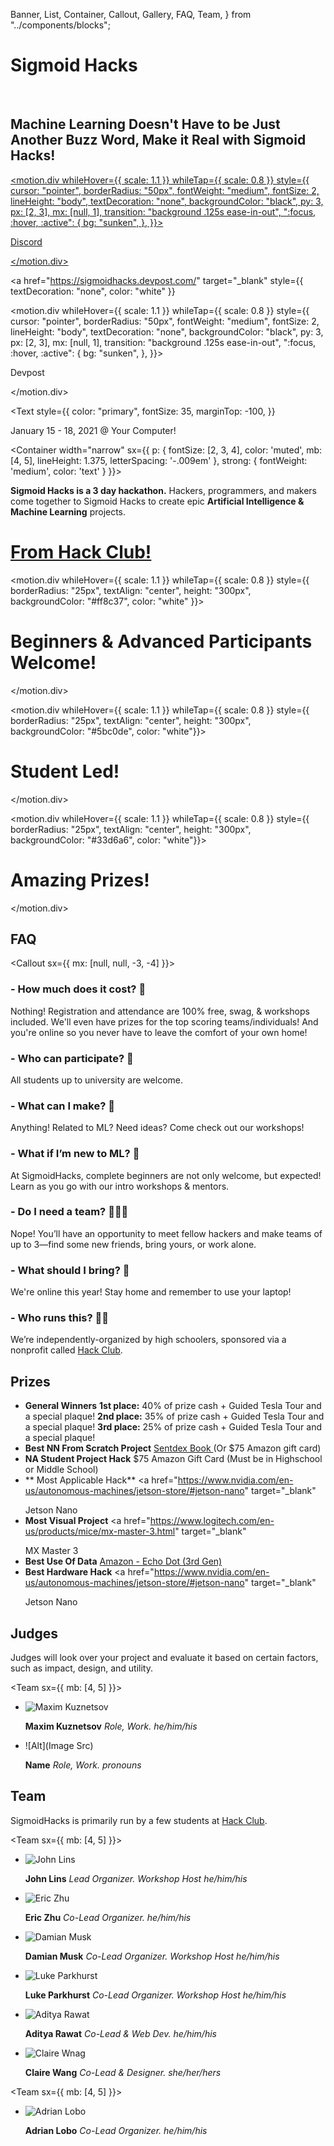   Banner,
  List,
  Container,
  Callout,
  Gallery,
  FAQ,
  Team,
} from "../components/blocks";


<Banner>

# Sigmoid Hacks

<br />

## Machine Learning Doesn't Have to be Just Another Buzz Word, Make it Real with Sigmoid Hacks!

<Gallery>
  <a
    href="https://discord.gg/a2wQZrMkp4"
    target="_blank"
    style={{ textDecoration: "none", color: "white" }}
  >

  <motion.div whileHover={{ scale: 1.1 }} whileTap={{ scale: 0.8 }} style={{
            cursor: "pointer",
            borderRadius: "50px",
            fontWeight: "medium",
            fontSize: 2,
            lineHeight: "body",
            textDecoration: "none",
            backgroundColor: "black",
            py: 3,
            px: [2, 3],
            mx: [null, 1],
            transition: "background .125s ease-in-out",
            ":focus, :hover, :active": {
              bg: "sunken",
            },
          }}>

Discord

  </motion.div>
  </a>

  <a
    href="https://sigmoidhacks.devpost.com/"
    target="_blank"
    style={{ textDecoration: "none", color: "white" }}
  >

  <motion.div whileHover={{ scale: 1.1 }} whileTap={{ scale: 0.8 }} style={{
            cursor: "pointer",
            borderRadius: "50px",
            fontWeight: "medium",
            fontSize: 2,
            lineHeight: "body",
            textDecoration: "none",
            backgroundColor: "black",
            py: 3,
            px: [2, 3],
            mx: [null, 1],
            transition: "background .125s ease-in-out",
            ":focus, :hover, :active": {
              bg: "sunken",
            },
          }}>

Devpost

  </motion.div>
  </a>
  </Gallery>

<Text
  style={{
    color: "primary",
    fontSize: 35,
    marginTop: -100,
  }}
>
  January 15 - 18, 2021 @ Your Computer!
</Text>

</Banner>

<Container
width="narrow"
sx={{
    p: {
      fontSize: [2, 3, 4],
      color: 'muted',
      mb: [4, 5],
      lineHeight: 1.375,
      letterSpacing: '-.009em'
    },
    strong: {
      fontWeight: 'medium',
      color: 'text'
    }
  }}>

**Sigmoid Hacks is a 3 day hackathon.**
Hackers, programmers, and makers come together to Sigmoid Hacks to create epic **Artificial Intelligence & Machine Learning** projects.

</Container>

<Gallery>
<a
  href="https://hackclub.com/"
  target="_blank"
  style={{ textDecoration: "none", boxShadow: "500" }}
>
  <motion.div
    whileHover={{ scale: 1.1 }}
    whileTap={{ scale: 0.8 }}
    style={{
      borderRadius: "25px",
      textAlign: "center",
      height: "300px",
      backgroundColor: "#ec3750",
      color: "#fff",
      marginTop: "-21px",
    }}
  >
    <h1 style={{ paddingTop: "7.5rem" }}>From Hack Club!</h1>
  </motion.div>
</a>

<motion.div whileHover={{ scale: 1.1 }} whileTap={{ scale: 0.8 }} style={{ borderRadius: "25px", textAlign: "center", height: "300px", backgroundColor: "#ff8c37", color: "white" }}>

# Beginners & Advanced Participants Welcome!

</motion.div>

<motion.div whileHover={{ scale: 1.1 }} whileTap={{ scale: 0.8 }} style={{ borderRadius: "25px", textAlign: "center", height: "300px", backgroundColor: "#5bc0de", color: "white"}}>

# Student Led!

</motion.div>

<motion.div whileHover={{ scale: 1.1 }} whileTap={{ scale: 0.8 }} style={{ borderRadius: "25px", textAlign: "center", height: "300px", backgroundColor: "#33d6a6", color: "white"}}>

# Amazing Prizes!

</motion.div>

</Gallery>

<Container>

## FAQ

<Callout sx={{ mx: [null, null, -3, -4] }}>
<FAQ>

### - How much does it cost? 💸

Nothing! Registration and attendance are 100% free, swag, & workshops included. We'll even have prizes for the top scoring teams/individuals! And you're online so you never have to leave the comfort of your own home!

### - Who can participate? 🔭

All students up to university are welcome.

### - What can I make? 🤖

Anything! Related to ML? Need ideas? Come check out our workshops!

### - What if I’m new to ML? 👾

At SigmoidHacks, complete beginners are not only welcome, but expected! Learn as you go with our intro workshops & mentors.

### - Do I need a team? 👨‍👧‍👧

Nope! You’ll have an opportunity to meet fellow hackers and make teams of up to 3—find some new friends, bring yours, or work alone.

### - What should I bring? 🧳

We're online this year! Stay home and remember to use your laptop!

### - Who runs this? 👨‍🏫

We’re independently-organized by high schoolers, sponsored via a nonprofit called <a href="https://hackclub.com/" target="_blank">Hack Club</a>.

</FAQ>
</Callout>

## Prizes

<FAQ>

- **General Winners**
  **1st place:** 40% of prize cash + Guided Tesla Tour and a special plaque!
  **2nd place:** 35% of prize cash + Guided Tesla Tour and a special plaque!
  **3rd place:** 25% of prize cash + Guided Tesla Tour and a special plaque!
- **Best NN From Scratch Project**
  <a href="https://nnfs.io/" target="_blank">
    Sentdex Book
  </a> (Or $75 Amazon gift card)
- **NA Student Project Hack**
  $75 Amazon Gift Card (Must be in Highschool or Middle School)
- ** Most Applicable Hack**
  <a
    href="https://www.nvidia.com/en-us/autonomous-machines/jetson-store/#jetson-nano"
    target="_blank"
  >
    Jetson Nano
  </a>
- **Most Visual Project**
  <a
    href="https://www.logitech.com/en-us/products/mice/mx-master-3.html"
    target="_blank"
  >
    MX Master 3
  </a>
- **Best Use Of Data**
  <a href="https://www.amazon.com/Echo-Dot/dp/B07FZ8S74R" target="_blank">
    Amazon - Echo Dot (3rd Gen)
  </a>
- **Best Hardware Hack**
  <a
    href="https://www.nvidia.com/en-us/autonomous-machines/jetson-store/#jetson-nano"
    target="_blank"
  >
    Jetson Nano
  </a>

</FAQ>

## Judges

Judges will look over your project and evaluate it based on certain factors, such as impact, design, and utility.

<Team sx={{ mb: [4, 5] }}>

- ![Maxim Kuznetsov](../static/profiles/judges/maximkuznetsov.jpeg)

  **Maxim Kuznetsov** _Role, Work. he/him/his_

- ![Alt](Image Src)

  **Name** _Role, Work. pronouns_

</Team>

## Team

SigmoidHacks is primarily run by a few students at <a href="https://hackclub.com/" target="_blank">Hack Club</a>.

<Team sx={{ mb: [4, 5] }}>

- ![John Lins](../static/profiles/team/john.jpeg)

  **John Lins** _Lead Organizer. Workshop Host he/him/his_

- ![Eric Zhu](../static/profiles/team/eric.png)

  **Eric Zhu** _Co-Lead Organizer. he/him/his_

- ![Damian Musk](../static/profiles/team/damian.jpg)

  **Damian Musk** _Co-Lead Organizer. Workshop Host he/him/his_

</Team>
<Team sx={{ mb: [4, 5] }}>

- ![Luke Parkhurst](../static/profiles/team/lukeparkhurst.png)

  **Luke Parkhurst** _Co-Lead Organizer. Workshop Host he/him/his_

- ![Aditya Rawat](../static/profiles/team/aditya.jpeg)

  **Aditya Rawat** _Co-Lead & Web Dev. he/him/his_

- ![Claire Wnag](../static/profiles/team/claire.jpg)

  **Claire Wang** _Co-Lead & Designer. she/her/hers_

</Team>

<Team sx={{ mb: [4, 5] }}>

- ![Adrian Lobo](../static/profiles/team/adrianlobo.png)

  **Adrian Lobo** _Co-Lead Organizer. he/him/his_

</Team>

</Container>
